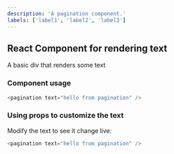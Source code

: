 ```yaml
---
description: 'A pagination component.'
labels: ['label1', 'label2', 'label3']
---
```



## React Component for rendering text

A basic div that renders some text

### Component usage
```js
<pagination text="hello from pagination" />
```

### Using props to customize the text

Modify the text to see it change live:
```js live
<pagination text="hello from pagination" />
```
